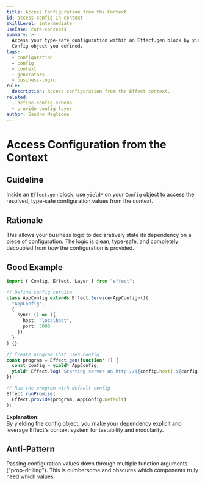```yaml
---
title: Access Configuration from the Context
id: access-config-in-context
skillLevel: intermediate
useCase: core-concepts
summary: >-
  Access your type-safe configuration within an Effect.gen block by yielding the
  Config object you defined.
tags:
  - configuration
  - config
  - context
  - generators
  - business-logic
rule:
  description: Access configuration from the Effect context.
related:
  - define-config-schema
  - provide-config-layer
author: Sandro Maglione
---
```


# Access Configuration from the Context

## Guideline

Inside an `Effect.gen` block, use `yield*` on your `Config` object to access the resolved, type-safe configuration values from the context.

## Rationale

This allows your business logic to declaratively state its dependency on a piece of configuration. The logic is clean, type-safe, and completely decoupled from *how* the configuration is provided.

## Good Example

```typescript
import { Config, Effect, Layer } from "effect";

// Define config service
class AppConfig extends Effect.Service<AppConfig>()(
  "AppConfig",
  {
    sync: () => ({
      host: "localhost",
      port: 3000
    })
  }
) {}

// Create program that uses config
const program = Effect.gen(function* () {
  const config = yield* AppConfig;
  yield* Effect.log(`Starting server on http://${config.host}:${config.port}`);
});

// Run the program with default config
Effect.runPromise(
  Effect.provide(program, AppConfig.Default)
);
```

**Explanation:**  
By yielding the config object, you make your dependency explicit and leverage Effect's context system for testability and modularity.

## Anti-Pattern

Passing configuration values down through multiple function arguments ("prop-drilling"). This is cumbersome and obscures which components truly need which values.
